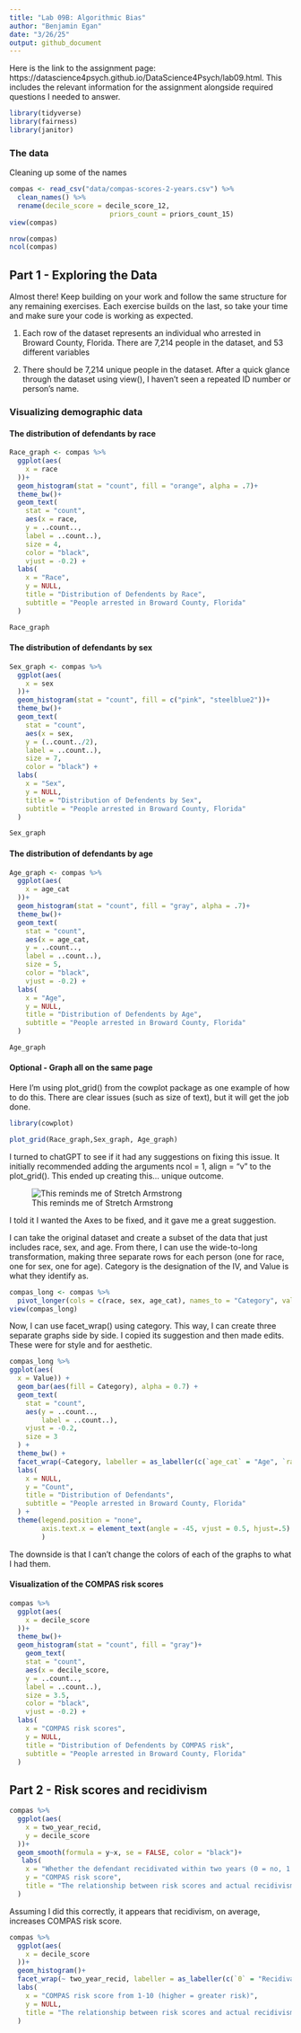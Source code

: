 ```yaml
---
title: "Lab 09B: Algorithmic Bias"
author: "Benjamin Egan"
date: "3/26/25"
output: github_document
---
```


Here is the link to the assignment page: https://datascience4psych.github.io/DataScience4Psych/lab09.html. This includes the relevant information for the assignment alongside required questions I needed to answer.

```r
library(tidyverse)
library(fairness)
library(janitor)
```

### The data

Cleaning up some of the names
```r
compas <- read_csv("data/compas-scores-2-years.csv") %>% 
  clean_names() %>% 
  rename(decile_score = decile_score_12,
                         priors_count = priors_count_15)
view(compas)

nrow(compas)
ncol(compas)
```


## Part 1 - Exploring the Data

Almost there! Keep building on your work and follow the same structure for any remaining exercises. Each exercise builds on the last, so take your time and make sure your code is working as expected.  

1. Each row of the dataset represents an individual who arrested in Broward County, Florida. There are 7,214 people in the dataset, and 53 different variables

2. There should be 7,214 unique people in the dataset. After a quick glance through the dataset using view(), I haven't seen a repeated ID number or person's name.

### Visualizing demographic data

#### The distribution of defendants by race
```r
Race_graph <- compas %>%
  ggplot(aes(
    x = race
  ))+
  geom_histogram(stat = "count", fill = "orange", alpha = .7)+
  theme_bw()+
  geom_text(
    stat = "count",
    aes(x = race,
    y = ..count..,
    label = ..count..),
    size = 4, 
    color = "black",
    vjust = -0.2) +
  labs(
    x = "Race",
    y = NULL,
    title = "Distribution of Defendents by Race",
    subtitle = "People arrested in Broward County, Florida"
  )

Race_graph

```

#### The distribution of defendants by sex
```r
Sex_graph <- compas %>%
  ggplot(aes(
    x = sex
  ))+
  geom_histogram(stat = "count", fill = c("pink", "steelblue2"))+
  theme_bw()+
  geom_text(
    stat = "count",
    aes(x = sex,
    y = (..count../2),
    label = ..count..),
    size = 7, 
    color = "black") +
  labs(
    x = "Sex",
    y = NULL,
    title = "Distribution of Defendents by Sex",
    subtitle = "People arrested in Broward County, Florida"
  )

Sex_graph

```

#### The distribution of defendants by age
```r
Age_graph <- compas %>%
  ggplot(aes(
    x = age_cat
  ))+
  geom_histogram(stat = "count", fill = "gray", alpha = .7)+
  theme_bw()+
  geom_text(
    stat = "count",
    aes(x = age_cat,
    y = ..count..,
    label = ..count..),
    size = 5, 
    color = "black",
    vjust = -0.2) +
  labs(
    x = "Age",
    y = NULL,
    title = "Distribution of Defendents by Age",
    subtitle = "People arrested in Broward County, Florida"
  )

Age_graph

```


#### Optional - Graph all on the same page

Here I'm using plot_grid() from the cowplot package as one example of how to do this. There are clear issues (such as size of text), but it will get the job done.
```r
library(cowplot)

plot_grid(Race_graph,Sex_graph, Age_graph)


```

I turned to chatGPT to see if it had any suggestions on fixing this issue. It initially recommended adding the arguments ncol = 1, align = "v" to the plot_grid(). This ended up creating this... unique outcome.

![This reminds me of Stretch Armstrong](chat_suggestion.png)

I told it I wanted the Axes to be fixed, and it gave me a great suggestion.

I can take the original dataset and create a subset of the data that just includes race, sex, and age. From there, I can use the wide-to-long transformation, making three separate rows for each person (one for race, one for sex, one for age). Category is the designation of the IV, and Value is what they identify as.

```r
compas_long <- compas %>%
  pivot_longer(cols = c(race, sex, age_cat), names_to = "Category", values_to = "Value")
view(compas_long)

```

Now, I can use facet_wrap() using category. This way, I can create three separate graphs side by side. I copied its suggestion and then made edits. These were for style and for aesthetic.

```r

compas_long %>%
ggplot(aes(
  x = Value)) +
  geom_bar(aes(fill = Category), alpha = 0.7) +
  geom_text(
    stat = "count",
    aes(y = ..count.., 
        label = ..count..),
    vjust = -0.2,
    size = 3
  ) +
  theme_bw() +
  facet_wrap(~Category, labeller = as_labeller(c(`age_cat` = "Age", `race` = "Race", `sex` = "Sex")), scales = "free_x")+ # scales = "free_x" keeps different x-scales while aligning axes properly
  labs(
    x = NULL,
    y = "Count",
    title = "Distribution of Defendants",
    subtitle = "People arrested in Broward County, Florida"
  ) +
  theme(legend.position = "none",
        axis.text.x = element_text(angle = -45, vjust = 0.5, hjust=.5)
        )

```

The downside is that I can't change the colors of each of the graphs to what I had them.

#### Visualization of the COMPAS risk scores

```r

compas %>%
  ggplot(aes(
    x = decile_score
  ))+
  theme_bw()+
  geom_histogram(stat = "count", fill = "gray")+
    geom_text(
    stat = "count",
    aes(x = decile_score,
    y = ..count..,
    label = ..count..),
    size = 3.5, 
    color = "black",
    vjust = -0.2) +
  labs(
    x = "COMPAS risk scores",
    y = NULL,
    title = "Distribution of Defendents by COMPAS risk",
    subtitle = "People arrested in Broward County, Florida"
  )

```

## Part 2 - Risk scores and recidivism


```r

compas %>%
  ggplot(aes(
    x = two_year_recid,
    y = decile_score
  ))+
  geom_smooth(formula = y~x, se = FALSE, color = "black")+
   labs(
    x = "Whether the defendant recidivated within two years (0 = no, 1 = yes)",
    y = "COMPAS risk score",
    title = "The relationship between risk scores and actual recidivism"
  )

```

Assuming I did this correctly, it appears that recidivism, on average,  increases COMPAS risk score.

```r

compas %>%
  ggplot(aes(
    x = decile_score
  ))+
  geom_histogram()+
  facet_wrap(~ two_year_recid, labeller = as_labeller(c(`0` = "Recidivated within two years", `1` = "Did not recidivate within two years")))+
  labs(
    x = "COMPAS risk score from 1-10 (higher = greater risk)",
    y = NULL,
    title = "The relationship between risk scores and actual recidivism"
  )

```